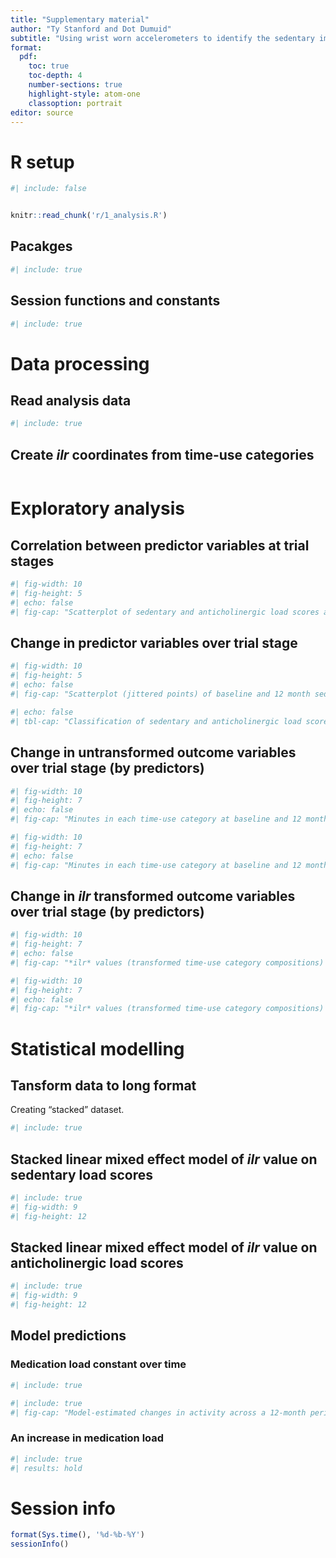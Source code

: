```yaml
---
title: "Supplementary material"
author: "Ty Stanford and Dot Dumuid"
subtitle: "Using wrist worn accelerometers to identify the sedentary impact of medicines with anticholinergic or sedative properties: a 12-month prospective analysis"
format: 
  pdf:
    toc: true
    toc-depth: 4
    number-sections: true
    highlight-style: atom-one
    classoption: portrait
editor: source
---
```




# R setup

```R
#| include: false


knitr::read_chunk('r/1_analysis.R')
```


## Pacakges

```R
#| include: true

```

## Session functions and constants

```R
#| include: true

```


\newpage




# Data processing


## Read analysis data

```R
#| include: true

```



## Create *ilr* coordinates from time-use categories


```R

```


\newpage


# Exploratory analysis


## Correlation between predictor variables at trial stages



```R
#| fig-width: 10
#| fig-height: 5
#| echo: false
#| fig-cap: "Scatterplot of sedentary and anticholinergic load scores at baseline and 12 months for each participant (complete data). Values are slightly jittered to avoid overlap."
```


\clearpage

## Change in predictor variables over trial stage


```R
#| fig-width: 10
#| fig-height: 5
#| echo: false
#| fig-cap: "Scatterplot (jittered points) of baseline and 12 month sedentary and anticholinergic load scores for each participant (complete data). Values are slightly jittered to avoid overlap."
```



```R
#| echo: false
#| tbl-cap: "Classification of sedentary and anticholinergic load scores from baseline to 12 months for each participant (complete data) "
```


\clearpage

## Change in untransformed outcome variables over trial stage (by predictors)


```R
#| fig-width: 10
#| fig-height: 7
#| echo: false
#| fig-cap: "Minutes in each time-use category at baseline and 12 months for each participant (points coloured by sedentary load scores at trial stage). Values are slightly jittered to avoid overlap."
```


```R
#| fig-width: 10
#| fig-height: 7
#| echo: false
#| fig-cap: "Minutes in each time-use category at baseline and 12 months for each participant (points coloured by anticholinergic load scores at trial stage). Values are slightly jittered to avoid overlap."
```

\clearpage


## Change in *ilr* transformed outcome variables over trial stage (by predictors)


```R
#| fig-width: 10
#| fig-height: 7
#| echo: false
#| fig-cap: "*ilr* values (transformed time-use category compositions) at baseline and 12 months for each participant (points coloured by sedentary load scores at trial stage)"
```


```R
#| fig-width: 10
#| fig-height: 7
#| echo: false
#| fig-cap: "*ilr* values (transformed time-use category compositions) at baseline and 12 months for each participant (points coloured by anticholinergic load scores at trial stage)"
```





\clearpage




# Statistical modelling

## Tansform data to long format 

Creating "stacked" dataset.

```R
#| include: true

```

\newpage


## Stacked linear mixed effect model of *ilr* value on sedentary load scores


```R
#| include: true
#| fig-width: 9
#| fig-height: 12

```

\newpage

## Stacked linear mixed effect model of *ilr* value on anticholinergic load scores


```R
#| include: true
#| fig-width: 9
#| fig-height: 12

```

\newpage

## Model predictions



### Medication load constant over time 


```R
#| include: true
```


```R
#| include: true
#| fig-cap: "Model-estimated changes in activity across a 12-month period when sedative (left) and anticholinergic (right) loads are changed. Changes in activity are considered relative to no change in medication load (i.e., medication load = 2 at both time points). PA = physical activity; MVPA = moderate-to-vigorous physical activity."
```

\newpage


### An increase in medication load

```R
#| include: true
#| results: hold

```

\newpage

# Session info


```R
format(Sys.time(), '%d-%b-%Y')
sessionInfo()
```


